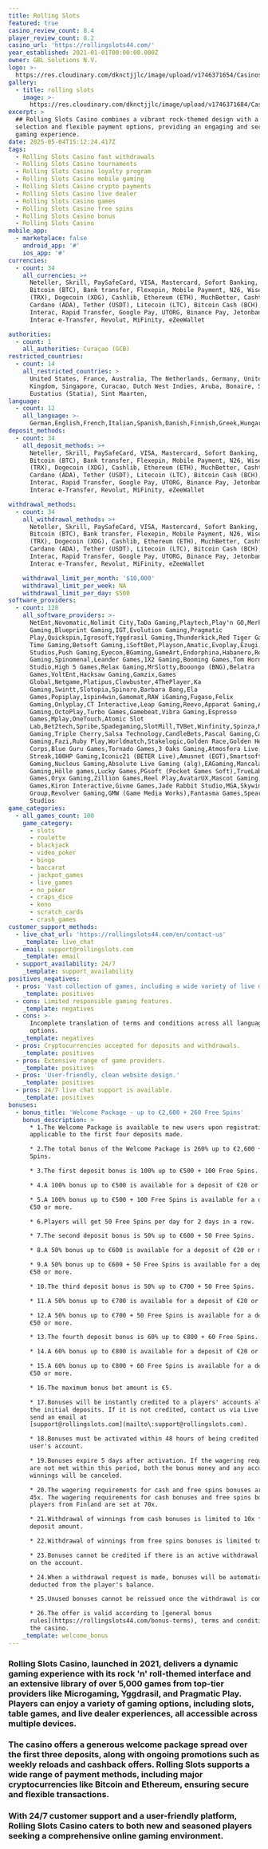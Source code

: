 ```yaml
---
title: Rolling Slots
featured: true
casino_review_count: 8.4
player_review_count: 8.2
casino_url: 'https://rollingslots44.com/'
year_established: 2021-01-01T00:00:00.000Z
owner: GBL Solutions N.V.
logo: >-
  https://res.cloudinary.com/dknctjjlc/image/upload/v1746371654/Casinos/Rolling%20Slots/Screenshot_2025-05-04_at_18.13.47_lpg8uu.png
gallery:
  - title: rolling slots
    image: >-
      https://res.cloudinary.com/dknctjjlc/image/upload/v1746371684/Casinos/Rolling%20Slots/Screenshot_2025-05-04_at_18.14.34_aardgx.png
excerpt: >
  ## Rolling Slots Casino combines a vibrant rock-themed design with a vast game
  selection and flexible payment options, providing an engaging and secure
  gaming experience.
date: 2025-05-04T15:12:24.417Z
tags:
  - Rolling Slots Casino fast withdrawals
  - Rolling Slots Casino tournaments
  - Rolling Slots Casino loyalty program
  - Rolling Slots Casino mobile gaming
  - Rolling Slots Casino crypto payments
  - Rolling Slots Casino live dealer
  - Rolling Slots Casino games
  - Rolling Slots Casino free spins
  - Rolling Slots Casino bonus
  - Rolling Slots Casino
mobile_app:
  - marketplace: false
    android_app: '#'
    ios_app: '#'
currencies:
  - count: 34
    all_currencies: >+
      Neteller, Skrill, PaySafeCard, VISA, Mastercard, Sofort Banking, Neosurf,
      Bitcoin (BTC), Bank transfer, Flexepin, Mobile Payment, N26, Wise, Tron
      (TRX), Dogecoin (XDG), Cashlib, Ethereum (ETH), MuchBetter, CashtoCode,
      Cardano (ADA), Tether (USDT), Litecoin (LTC), Bitcoin Cash (BCH), blik,
      Interac, Rapid Transfer, Google Pay, UTORG, Binance Pay, Jetonbank,
      Interac e-Transfer, Revolut, MiFinity, eZeeWallet

authorities:
  - count: 1
    all_authorities: Curaçao (GCB)
restricted_countries:
  - count: 14
    all_restricted_countries: >
      United States, France, Australia, The Netherlands, Germany, United
      Kingdom, Singapore, Curacao, Dutch West Indies, Aruba, Bonaire, Saba, Sint
      Eustatius (Statia), Sint Maarten,
language:
  - count: 12
    all_language: >-
      German,English,French,Italian,Spanish,Danish,Finnish,Greek,Hungarian,Norwegian,Polish,Slovenian
deposit_methods:
  - count: 34
    all_deposit_methods: >+
      Neteller, Skrill, PaySafeCard, VISA, Mastercard, Sofort Banking, Neosurf,
      Bitcoin (BTC), Bank transfer, Flexepin, Mobile Payment, N26, Wise, Tron
      (TRX), Dogecoin (XDG), Cashlib, Ethereum (ETH), MuchBetter, CashtoCode,
      Cardano (ADA), Tether (USDT), Litecoin (LTC), Bitcoin Cash (BCH), blik,
      Interac, Rapid Transfer, Google Pay, UTORG, Binance Pay, Jetonbank,
      Interac e-Transfer, Revolut, MiFinity, eZeeWallet

withdrawal_methods:
  - count: 34
    all_withdrawal_methods: >+
      Neteller, Skrill, PaySafeCard, VISA, Mastercard, Sofort Banking, Neosurf,
      Bitcoin (BTC), Bank transfer, Flexepin, Mobile Payment, N26, Wise, Tron
      (TRX), Dogecoin (XDG), Cashlib, Ethereum (ETH), MuchBetter, CashtoCode,
      Cardano (ADA), Tether (USDT), Litecoin (LTC), Bitcoin Cash (BCH), blik,
      Interac, Rapid Transfer, Google Pay, UTORG, Binance Pay, Jetonbank,
      Interac e-Transfer, Revolut, MiFinity, eZeeWallet

    withdrawal_limit_per_month: '$10,000'
    withdrawal_limit_per_week: NA
    withdrawal_limit_per_day: $500
software_providers:
  - count: 128
    all_software_providers: >-
      NetEnt,Novomatic,Nolimit City,TaDa Gaming,Playtech,Play'n GO,Merkur
      Gaming,Blueprint Gaming,IGT,Evolution Gaming,Pragmatic
      Play,Quickspin,Igrosoft,Yggdrasil Gaming,Thunderkick,Red Tiger Gaming,Big
      Time Gaming,Betsoft Gaming,iSoftBet,Playson,Amatic,Evoplay,Ezugi,ELK
      Studios,Push Gaming,Eyecon,BGaming,GameArt,Endorphina,Habanero,Red Rake
      Gaming,Spinomenal,Leander Games,1X2 Gaming,Booming Games,Tom Horn,Iron Dog
      Studio,High 5 Games,Relax Gaming,MrSlotty,Booongo (BNG),Belatra
      Games,VoltEnt,Hacksaw Gaming,Gamzix,Games
      Global,Netgame,Platipus,Clawbuster,4ThePlayer,Ka
      Gaming,Swintt,Slotopia,Spinoro,Barbara Bang,Ela
      Games,Popiplay,1spin4win,Gamomat,RAW iGaming,Fugaso,Felix
      Gaming,Onlyplay,CT Interactive,Leap Gaming,Reevo,Apparat Gaming,Amigo
      Gaming,OctoPlay,Turbo Games,Gamebeat,Vibra Gaming,Espresso
      Games,Mplay,OneTouch,Atomic Slot
      Lab,Bet2tech,Spribe,Spadegaming,SlotMill,TVBet,Winfinity,Spinza,Max Win
      Gaming,Triple Cherry,Salsa Technology,CandleBets,Pascal Gaming,Caleta
      Gaming,Fazi,Ruby Play,Worldmatch,Stakelogic,Golden Race,Golden Hero,Gaming
      Corps,Blue Guru Games,Tornado Games,3 Oaks Gaming,Atmosfera Live,Lucky
      Streak,100HP Gaming,Iconic21 (BETER Live),Amusnet (EGT),Smartsoft
      Gaming,Nucleus Gaming,Absolute Live Gaming (alg),EAGaming,Mancala
      Gaming,Hölle games,Lucky Games,PGsoft (Pocket Games Soft),TrueLab
      Games,Oryx Gaming,Zillion Games,Reel Play,AvatarUX,Mascot Gaming,Kalamba
      Games,Kiron Interactive,Givme Games,Jade Rabbit Studio,MGA,Skywind
      Group,Revolver Gaming,GMW (Game Media Works),Fantasma Games,Spearhead
      Studios
game_categories:
  - all_games_count: 100
    game_category:
      - slots
      - roulette
      - blackjack
      - video_poker
      - bingo
      - baccarat
      - jackpot_games
      - live_games
      - no_poker
      - craps_dice
      - keno
      - scratch_cards
      - crash_games
customer_support_methods:
  - live_chat_url: 'https://rollingslots44.com/en/contact-us'
    _template: live_chat
  - email: support@rollingslots.com
    _template: email
  - support_availability: 24/7
    _template: support_availability
positives_negatives:
  - pros: 'Vast collection of games, including a wide variety of live dealer options.'
    _template: positives
  - cons: Limited responsible gaming features.
    _template: negatives
  - cons: >-
      Incomplete translation of terms and conditions across all language
      options.
    _template: negatives
  - pros: Cryptocurrencies accepted for deposits and withdrawals.
    _template: positives
  - pros: Extensive range of game providers.
    _template: positives
  - pros: 'User-friendly, clean website design.'
    _template: positives
  - pros: 24/7 live chat support is available.
    _template: positives
bonuses:
  - bonus_title: 'Welcome Package - up to €2,600 + 260 Free Spins'
    bonus_description: >
      * 1.The Welcome Package is available to new users upon registration and is
      applicable to the first four deposits made.

      * 2.The total bonus of the Welcome Package is 260% up to €2,600 + 260 Free
      Spins.

      * 3.The first deposit bonus is 100% up to €500 + 100 Free Spins.

      * 4.A 100% bonus up to €500 is available for a deposit of €20 or more.

      * 5.A 100% bonus up to €500 + 100 Free Spins is available for a deposit of
      €50 or more.

      * 6.Players will get 50 Free Spins per day for 2 days in a row.

      * 7.The second deposit bonus is 50% up to €600 + 50 Free Spins.

      * 8.A 50% bonus up to €600 is available for a deposit of €20 or more.

      * 9.A 50% bonus up to €600 + 50 Free Spins is available for a deposit of
      €50 or more.

      * 10.The third deposit bonus is 50% up to €700 + 50 Free Spins.

      * 11.A 50% bonus up to €700 is available for a deposit of €20 or more.

      * 12.A 50% bonus up to €700 + 50 Free Spins is available for a deposit of
      €50 or more.

      * 13.The fourth deposit bonus is 60% up to €800 + 60 Free Spins.

      * 14.A 60% bonus up to €800 is available for a deposit of €20 or more.

      * 15.A 60% bonus up to €800 + 60 Free Spins is available for a deposit of
      €50 or more.

      * 16.The maximum bonus bet amount is €5.

      * 17.Bonuses will be instantly credited to a players' accounts along with
      the initial deposits. If it is not credited, contact us via Live Chat or
      send an email at
      [support@rollingslots.com](mailto\:support@rollingslots.com).

      * 18.Bonuses must be activated within 48 hours of being credited to the
      user's account.

      * 19.Bonuses expire 5 days after activation. If the wagering requirements
      are not met within this period, both the bonus money and any accumulated
      winnings will be canceled.

      * 20.The wagering requirements for cash and free spins bonuses are set at
      45x. The wagering requirements for cash bonuses and free spins bonuses for
      players from Finland are set at 70x.

      * 21.Withdrawal of winnings from cash bonuses is limited to 10x from
      deposit amount.

      * 22.Withdrawal of winnings from free spins bonuses is limited to €100.

      * 23.Bonuses cannot be credited if there is an active withdrawal request
      on the account.

      * 24.When a withdrawal request is made, bonuses will be automatically
      deducted from the player's balance.

      * 25.Unused bonuses cannot be reissued once the withdrawal is completed.

      * 26.The offer is valid according to [general bonus
      rules](https://rollingslots44.com/bonus-terms), terms and conditions of
      the casino.
    _template: welcome_bonus
---
```


### Rolling Slots Casino, launched in 2021, delivers a dynamic gaming experience with its rock 'n' roll-themed interface and an extensive library of over 5,000 games from top-tier providers like Microgaming, Yggdrasil, and Pragmatic Play. Players can enjoy a variety of gaming options, including slots, table games, and live dealer experiences, all accessible across multiple devices. 

### The casino offers a generous welcome package spread over the first three deposits, along with ongoing promotions such as weekly reloads and cashback offers. Rolling Slots supports a wide range of payment methods, including major cryptocurrencies like Bitcoin and Ethereum, ensuring secure and flexible transactions. 

### With 24/7 customer support and a user-friendly platform, Rolling Slots Casino caters to both new and seasoned players seeking a comprehensive online gaming environment.
